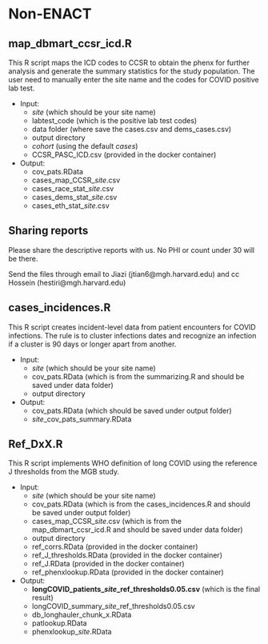 # Non-ENACT {#sec-non_enact_algorithm}

## map_dbmart_ccsr_icd.R

This R script maps the ICD codes to CCSR to obtain the phenx for further analysis and generate the summary statistics for the study population. The user need to manually enter the site name and the codes for COVID positive lab test.

-   Input:
    -   *site* (which should be your site name)
    -   labtest_code (which is the positive lab test codes)
    -   data folder (where save the cases.csv and dems_cases.csv)
    -   output directory
    -   *cohort* (using the default *cases*)
    -   CCSR_PASC_ICD.csv (provided in the docker container)
-   Output:
    -   cov_pats.RData
    -   cases_map_CCSR\_*site*.csv
    -   cases_race_stat\_*site*.csv
    -   cases_dems_stat\_*site*.csv
    -   cases_eth_stat\_*site*.csv

## Sharing reports

Please share the descriptive reports with us. No PHI or count under 30 will be there.

Send the files through email to Jiazi (jtian6\@mgh.harvard.edu) and cc Hossein (hestiri\@mgh.harvard.edu)

## cases_incidences.R

This R script creates incident-level data from patient encounters for COVID infections. The rule is to cluster infections dates and recognize an infection if a cluster is 90 days or longer apart from another.

-   Input:
    -   *site* (which should be your site name)
    -   cov_pats.RData (which is from the summarizing.R and should be saved under data folder)
    -   output directory
-   Output:
    -   cov_pats.RData (which should be saved under output folder)
    -   *site*\_cov_pats_summary.RData

## Ref_DxX.R

This R script implements WHO definition of long COVID using the reference J thresholds from the MGB study.

-   Input:
    -   *site* (which should be your site name)
    -   cov_pats.RData (which is from the cases_incidences.R and should be saved under output folder)
    -   cases_map_CCSR\_*site*.csv (which is from the map_dbmart_ccsr_icd.R and should be saved under data folder)
    -   output directory
    -   ref_corrs.RData (provided in the docker container)
    -   ref_J_thresholds.RData (provided in the docker container)
    -   ref_J.RData (provided in the docker container)
    -   ref_phenxlookup.RData (provided in the docker container)
-   Output:
    -   **longCOVID_patients\_*site*\_ref_thresholds0.05.csv** (which is the final result)
    -   longCOVID_summary\_*site*\_ref_thresholds0.05.csv
    -   db_longhauler_chunk_x.RData
    -   patlookup.RData
    -   phenxlookup\_*site*.RData
